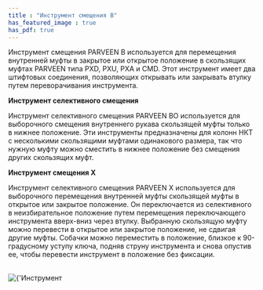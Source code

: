 ```yaml
---
title : "Инструмент смещения B"
has_featured_image : true
has_pdf: true
---
```


Инструмент смещения PARVEEN B используется для перемещения внутренней муфты в закрытое или открытое положение в скользящих муфтах PARVEEN типа PXD, PXU, PXA и CMD. Этот инструмент имеет два штифтовых соединения, позволяющих открывать или закрывать втулку путем переворачивания инструмента.

**Инструмент селективного смещения**

Инструмент селективного смещения PARVEEN BO используется для выборочного смещения внутреннего рукава скользящей муфты только в нижнее положение. Эти инструменты предназначены для колонн НКТ с несколькими скользящими муфтами одинакового размера, так что нужную муфту можно сместить в нижнее положение без смещения других скользящих муфт.

**Инструмент смещения X**

Инструмент селективного смещения PARVEEN X используется для выборочного перемещения внутренней муфты скользящей муфты в открытое или закрытое положение. Он переключается из селективного в неизбирательное положение путем перемещения переключающего инструмента вверх-вниз через втулку. Выбранную скользящую муфту можно перевести в открытое или закрытое положение, не сдвигая другие муфты.
Собачки можно переместить в положение, близкое к 90-градусному уступу ключа, подняв струну инструмента и снова опустив ее, чтобы перевести инструмент в положение без фиксации.

<br />
<Image src={image} alt={'Инструмент смещения B'} />